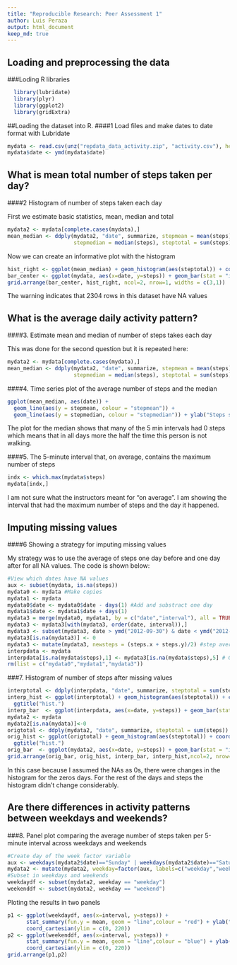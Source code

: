 ```yaml
---
title: "Reproducible Research: Peer Assessment 1"
author: Luis Peraza
output: html_document
keep_md: true
---
```


## Loading and preprocessing the data
###Loding R libraries
```r
  library(lubridate)
  library(plyr)
  library(ggplot2)
  library(gridExtra)
```

##Loading the dataset into R.
####1 Load files and make dates to date format with Lubridate
```r
mydata <- read.csv(unz("repdata_data_activity.zip", "activity.csv"), header = TRUE)
mydata$date <- ymd(mydata$date)
```

## What is mean total number of steps taken per day?
####2 Histogram of number of steps taken each day

First we estimate basic statistics, mean, median and total

```r
mydata2 <- mydata[complete.cases(mydata),]
mean_median <- ddply(mydata2, "date", summarize, stepmean = mean(steps), 
                     stepmedian = median(steps), steptotal = sum(steps))
```

Now we can create an informative plot with the histogram

```r
hist_right <- ggplot(mean_median) + geom_histogram(aes(steptotal)) + coord_flip() + ylab("No. days")
bar_center <- ggplot(mydata, aes(x=date, y=steps)) + geom_bar(stat = "identity")
grid.arrange(bar_center, hist_right, ncol=2, nrow=1, widths = c(3,1))
```

The warning indicates that 2304 rows in this dataset have NA values  


## What is the average daily activity pattern?
####3. Estimate mean and median of number of steps takes each day

This was done for the second question but it is repeated here:

```r
mydata2 <- mydata[complete.cases(mydata),]
mean_median <- ddply(mydata2, "date", summarize, stepmean = mean(steps), 
                     stepmedian = median(steps), steptotal = sum(steps))
```

####4. Time series plot of the average number of steps and the median
```r
ggplot(mean_median, aes(date)) + 
  geom_line(aes(y = stepmean, colour = "stepmean")) + 
  geom_line(aes(y = stepmedian, colour = "stepmedian")) + ylab("Steps statistics")
```

The plot for the median shows that many of the 5 min intervals had 0 steps which means that in all days more the half the time this person is not walking.

####5. The 5-minute interval that, on average, contains the maximum number of steps
```r
indx <- which.max(mydata$steps)
mydata[indx,]
```

I am not sure what the instructors meant for "on average". I am showing the interval that had the maximum number of steps and the day it happened.

## Imputing missing values
####6 Showing a strategy for imputing missing values

My strategy was to use the average of steps one day before and one day after for all NA values. The code is shown below:

```r
#View which dates have NA values
aux <- subset(mydata, is.na(steps))
mydata0 <- mydata #Make copies
mydata1 <- mydata
mydata0$date <- mydata0$date - days(1) #Add and substract one day
mydata1$date <- mydata1$date + days(1)
mydata3 = merge(mydata0, mydata1, by = c("date","interval"), all = TRUE) #Merge by day
mydata3 <- mydata3[with(mydata3, order(date, interval)),]
mydata3 <- subset(mydata3, date > ymd("2012-09-30") & date < ymd("2012-12-01")) #Delete the extra days
mydata3[is.na(mydata3)] <- 0
mydata3 <- mutate(mydata3, newsteps = (steps.x + steps.y)/2) #step averaging
interpdata <- mydata
interpdata[is.na(mydata$steps),1] <- mydata3[is.na(mydata$steps),5] # Got them!
rm(list = c("mydata0","mydata1","mydata3"))
```

###7. Histogram of number of steps after missing values
```r
interptotal <- ddply(interpdata, "date", summarize, steptotal = sum(steps))
interp_hist <- ggplot(interptotal) + geom_histogram(aes(steptotal)) + coord_flip() + ylab("No. days") + 
  ggtitle("hist.")
interp_bar  <- ggplot(interpdata, aes(x=date, y=steps)) + geom_bar(stat = "identity") + ggtitle("Interpolated")
mydata2 <- mydata
mydata2[is.na(mydata)]<-0
origtotal <- ddply(mydata2, "date", summarize, steptotal = sum(steps))
orig_hist <- ggplot(origtotal) + geom_histogram(aes(steptotal)) + coord_flip() + ylab("No. days") + 
  ggtitle("hist.")
orig_bar  <- ggplot(mydata2, aes(x=date, y=steps)) + geom_bar(stat = "identity") + ggtitle("Original")
grid.arrange(orig_bar, orig_hist, interp_bar, interp_hist,ncol=2, nrow=2, widths = c(3,1), heights = c(3,3))
```


In this case because I assumed the NAs as 0s, there were changes in the histogram for the zeros days. For the rest of the days and steps the histogram didn't change considerably.

## Are there differences in activity patterns between weekdays and weekends?
###8. Panel plot comparing the average number of steps taken per 5-minute interval across weekdays and weekends

```r
#Create day of the week factor variable
aux <- weekdays(mydata2$date)=="Sunday" | weekdays(mydata2$date)=="Saturday"
mydata2 <- mutate(mydata2, weekday=factor(aux, labels=c("weekday","weekend")))
#Subset in weekdays and weekends
weekdaydf <- subset(mydata2, weekday == "weekday")
weekenddf <- subset(mydata2, weekday == "weekend")
```

Ploting the results in two panels

```r
p1 <- ggplot(weekdaydf, aes(x=interval, y=steps)) + 
      stat_summary(fun.y = mean, geom = "line",colour = "red") + ylab("Weekday") +
      coord_cartesian(ylim = c(0, 220))
p2 <- ggplot(weekenddf, aes(x=interval, y=steps)) + 
      stat_summary(fun.y = mean, geom = "line",colour = "blue") + ylab("Weekend") +
      coord_cartesian(ylim = c(0, 220))
grid.arrange(p1,p2)
```